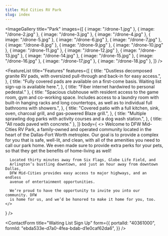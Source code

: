 ```yaml
---
title: Mid Cities RV Park
slug: index
---
```


<Hero
  title="DFW Midcities RV Park"
  subtitle="Open September 2023 <br/><br/> <small>Waiting List Sign Up at Bottom of page</small>"
  bgImage="/bg-hero.jpg"
/>

<ImageGallery
  title="Park"
  images={[
    { image: "/drone-1.jpg" },
    { image: "/drone-2.jpg" },
    { image: "/drone-3.jpg" },
    { image: "/drone-4.jpg" },
    { image: "/drone-5.jpg" },
    { image: "/drone-6.jpg" },
    { image: "/drone-7.jpg" },
    { image: "/drone-8.jpg" },
    { image: "/drone-9.jpg" },
    { image: "/drone-10.jpg" },
    { image: "/drone-11.jpg" },
    { image: "/drone-12.jpg" },
    { image: "/drone-13.jpg" },
    { image: "/drone-14.jpg" },
    { image: "/drone-15.jpg" },
    { image: "/drone-16.jpg" },
    { image: "/drone-17.jpg" },
    { image: "/drone-18.jpg" },
  ]}
/>

<FeatureList
  title="Features"
  features={[
    {
      title:
        "Dustless decomposed granite RV pads, with oversized pull-through and back-in for easy access.",
    },
    {
      title:
        "Fully covered pads are available on a first-come basis. Waiting list sign-up is available here.",
    },
    { title: "Fiber internet hardwired to personal pedestal." },
    {
      title:
        "Spacious clubhouse with resident access to the game room, gym and co-working space. Includes access to a laundry room with built-in hanging racks and long countertops, as well as to individual full bathrooms with showers.",
    },
    {
      title:
        "Covered patio with a full kitchen, sink, oven, charcoal grill, and gas-powered Blaze grill.",
    },
    {
      title:
        "Multiple sprawling dog parks with activity courses and a dog wash station.",
    },
    { title: "All roads paved with concrete." },
  ]}
  body={
    <>
      Welcome to DFW Mid-Cities RV Park, a family-owned and operated community
      located in the heart of the Dallas-Fort Worth metroplex. Our goal is to
      provide a complex for you that is safe, well-lit, and clean, with all of
      the amenities you need to call our park home. We even made sure to provide
      extra perks for your pets, so that they get the benefits of home-living as
      well!

      Located thirty minutes away from Six Flags, Globe Life Field, and
      Arlington’s bustling downtown, and just an hour away from downtown Dallas,
      DFW Mid-Cities provides easy access to major highways, and an endless
      avenue of entertainment opportunities.

      We’re proud to have the opportunity to invite you into our community. DFW
      is home for us, and we’d be honored to make it home for you, too.
    </>

}
/>

<ContactForm
  title="Waiting List Sign Up"
  form={{
    portalId: "40361000",
    formId: "ebda533e-d7a0-4fea-bdab-d1e0caf62da6",
  }}
/>
